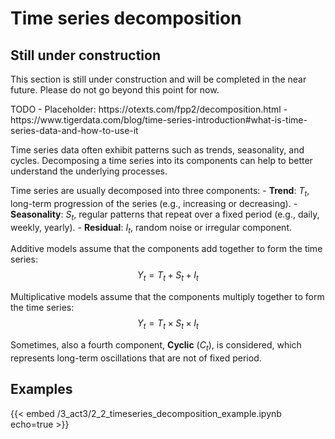 # Time series decomposition

::: {.callout-caution}
## Still under construction

This section is still under construction and will be completed in the near future.
Please do not go beyond this point for now.
:::

TODO - Placeholder: https://otexts.com/fpp2/decomposition.html - https://www.tigerdata.com/blog/time-series-introduction#what-is-time-series-data-and-how-to-use-it

Time series data often exhibit patterns such as trends, seasonality, and cycles.
Decomposing a time series into its components can help to better understand the underlying processes.

Time series are usually decomposed into three components:
- **Trend**: $T_t$, long-term progression of the series (e.g., increasing or decreasing).
- **Seasonality**: $S_t$, regular patterns that repeat over a fixed period (e.g., daily, weekly, yearly).
- **Residual**: $I_t$, random noise or irregular component.

Additive models assume that the components add together to form the time series:
$$ Y_t = T_t + S_t + I_t $$

Multiplicative models assume that the components multiply together to form the time series:
$$ Y_t = T_t \times S_t \times I_t $$

:::{.callout-note}
Sometimes, also a fourth component, **Cyclic** ($C_t$), is considered, which represents long-term oscillations that are not of fixed period.
:::

## Examples

{{< embed /3_act3/2_2_timeseries_decomposition_example.ipynb echo=true >}}
